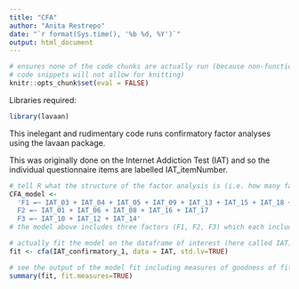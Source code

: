 ```yaml
---
title: "CFA"
author: "Anita Restrepo"
date: "`r format(Sys.time(), '%b %d, %Y')`"
output: html_document
---
```

  
```r
# ensures none of the code chunks are actually run (because non-functional
# code snippets will not allow for knitting)
knitr::opts_chunk$set(eval = FALSE)
```
  
Libraries required:  
```r
library(lavaan)
```

This inelegant and rudimentary code runs confirmatory factor analyses using the lavaan package.  
  
This was originally done on the Internet Addiction Test (IAT) and so the individual questionnaire items are labelled IAT_itemNumber.  
```r
# tell R what the structure of the factor analysis is (i.e. how many factors and what items go into which factor):
CFA_model <- 
  'F1 =~ IAT_03 + IAT_04 + IAT_05 + IAT_09 + IAT_13 + IAT_15 + IAT_18 + IAT_19 + IAT_20
  F2 =~ IAT_01 + IAT_06 + IAT_08 + IAT_16 + IAT_17
  F3 =~ IAT_10 + IAT_12 + IAT_14' 
# the model above includes three factors (F1, F2, F3) which each include the relevant items

# actually fit the model on the dataframe of interest (here called IAT):
fit <- cfa(IAT_confirmatory_1, data = IAT, std.lv=TRUE)

# see the output of the model fit including measures of goodness of fit
summary(fit, fit.measures=TRUE)
```

